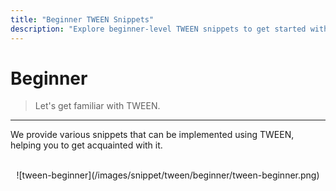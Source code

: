 ```yaml
---
title: "Beginner TWEEN Snippets"
description: "Explore beginner-level TWEEN snippets to get started with animations."
---
```


# Beginner

> Let's get familiar with TWEEN.

---

We provide various snippets that can be implemented using TWEEN, helping you to get acquainted with it.

<br/>
<center>![tween-beginner](/images/snippet/tween/beginner/tween-beginner.png) </center>
<br/>

<Cards>
    <Cards.Card title='Repeatedly Moving Object' href='/en/snippet/tween/beginner/repeatedly-moving-object'/>
    <Cards.Card title='Button Animations' href='/en/snippet/tween/beginner/button-animation'/>
    <Cards.Card title='GUI Animations' href='/en/snippet/tween/beginner/gui-animation'/>
    <Cards.Card title='Fade In/Out Effects' href='/en/snippet/tween/beginner/fade-inOut'/>
    <Cards.Card title='Boomerang' href='/en/snippet/tween/beginner/boomerang'/>
    <Cards.Card title='Character Movement Animations' href='/en/snippet/tween/beginner/character-movement-animation'/>
</Cards>